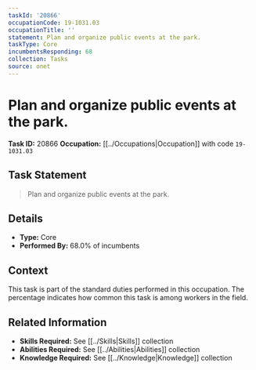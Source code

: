 ```yaml
---
taskId: '20866'
occupationCode: 19-1031.03
occupationTitle: ''
statement: Plan and organize public events at the park.
taskType: Core
incumbentsResponding: 68
collection: Tasks
source: onet
---
```

# Plan and organize public events at the park.

**Task ID:** 20866
**Occupation:** [[../Occupations|Occupation]] with code `19-1031.03`

## Task Statement

> Plan and organize public events at the park.

## Details

- **Type:** Core
- **Performed By:** 68.0% of incumbents

## Context

This task is part of the standard duties performed in this occupation. The percentage indicates how common this task is among workers in the field.

## Related Information

- **Skills Required:** See [[../Skills|Skills]] collection
- **Abilities Required:** See [[../Abilities|Abilities]] collection
- **Knowledge Required:** See [[../Knowledge|Knowledge]] collection
